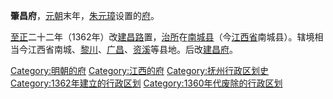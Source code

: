 '''肇昌府'''，[[元朝|元朝]]末年，[[朱元璋|朱元璋]]设置的[[府_(行政区划)|府]]。

[[至正|至正]]二十二年（1362年）改[[建昌路_(江西)|建昌路]]置，[[治所|治所]]在[[南城县|南城县]]（今[[江西省|江西省]]南城县）。辖境相当今江西省南城、[[黎川县|黎川]]、[[广昌县|广昌]]、[[资溪县|资溪]]等县地。后改[[建昌府_(明朝)|建昌府]]。

{{明朝行政区划小作品}}
{{DEFAULTSORT:Z}}
[[Category:明朝的府|Category:明朝的府]] 
[[Category:江西的府|Category:江西的府]]
[[Category:抚州行政区划史|Category:抚州行政区划史]]
[[Category:1362年建立的行政区划|Category:1362年建立的行政区划]]
[[Category:1360年代废除的行政区划|Category:1360年代废除的行政区划]]